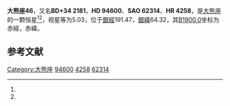 {{Starbox begin
| name = 大熊座46
}}
{{Starbox observe
| epoch = [[J2000.0|J2000.0]]
| constell = [[大熊座|大熊座]]<ref name=SIMBAD>{{cite web
 | url=http://simbad.u-strasbg.fr/simbad/sim-id?Ident=HR+4258
 | title =Pulsating variable Star
 | publisher=Centre de Données astronomiques de Strasbourg
 | work=SIMBAD
 | accessdate=2012-07-13}}</ref><ref name=DATA>{{cite web
 | url=http://vizier.u-strasbg.fr/viz-bin/VizieR-5?-out.add=.&-source=5050&-corr=PK=HR&-out.max=9999&HR=4258
 | title =VizieR Detailed Page
 | accessdate=2012-07-13}}</ref>
| 星官 = 
| ra = {{RA|10|55|44.4}}<ref name=SIMBAD /><ref name=DATA />
| dec = {{DEC|+33|30|25}}<ref name=SIMBAD /><ref name=DATA />
| appmag_v = 5.03<ref name=SIMBAD /><ref name=DATA />
}}
{{Starbox character
| class = K1III<ref name=SIMBAD /><ref name=DATA />
| b-v = 1.1<ref name=SIMBAD /><ref name=DATA />
| u-b = 1<ref name=SIMBAD /><ref name=DATA />
| r-i = 0.55<ref name=SIMBAD /><ref name=DATA />
| variable = 
}}
{{Starbox astrometry
| radial_v = 1
| prop_mo_ra = -22
| parallax = 
| p_error = 
}}
{{Starbox catalog
| names =BD+34 2181，[[SAO星表|SAO]] 62314，[[HD星表|HD]] 94600，[[HR星表|HR]] 4258}}
{{Starbox reference |Simbad=HR+4258}}
{{Starbox end}}

'''大熊座46'''，又名'''BD+34 2181'''，'''HD 94600'''、'''SAO 62314'''、'''HR 4258'''，是[[大熊座|大熊座]]的一颗恒星<ref name=SIMBAD /><ref name=DATA />，视星等为5.03，位于[[銀道座標系|銀經]]191.47，[[銀道座標系|銀緯]]64.32，其[[B1900.0|B1900.0]]坐标为赤經{{RA|10|50|12.1}}，赤緯{{DEC|+34|64.32|27}}。

== 参考文献 ==
{{reflist}}

{{star-stub}}

{{大熊座恒星}}
[[Category:大熊座|Category:大熊座]]
[[Category:HD和HDE天體|94600]]
[[Category:HR天體|4258]]
[[Category:SAO天體|62314]]